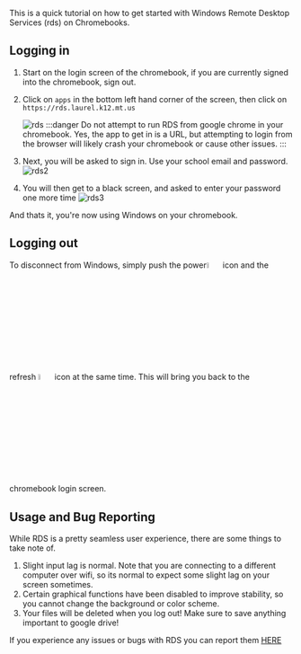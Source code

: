 This is a quick tutorial on how to get started with Windows Remote Desktop Services (rds) on Chromebooks.

## Logging in

1. Start on the login screen of the chromebook, if you are currently signed into the chromebook, sign out.
2. Click on ```apps``` in the bottom left hand corner of the screen, then click on ```https://rds.laurel.k12.mt.us```

	![rds](./img/rds.jpg)
:::danger Do not attempt to run RDS from google chrome in your chromebook. Yes, the app to get in is a URL, but attempting to login from the browser will likely crash your chromebook or cause other issues.
:::

3. Next, you will be asked to sign in. Use your school email and password.
![rds2](./img/rds2.png)

4. You will then get to a black screen, and asked to enter your password one more time
![rds3](./img/rds3.png)

And thats it, you're now using Windows on your chromebook.

## Logging out

To disconnect from Windows, simply push the power<img src="https://cdn.iconscout.com/icon/free/png-256/power-1767881-1502134.png" width="5%" height="5%"/> icon and the refresh <img src="https://qph.cf2.quoracdn.net/main-qimg-ae92b32bf2255fc758cf0ea8e4b76b18.webp" width="5%" height="5%"/> icon at the same time. This will bring you back to the chromebook login screen. 

## Usage and Bug Reporting

While RDS is a pretty seamless user experience, there are some things to take note of. 
1. Slight input lag is normal. Note that you are connecting to a different computer over wifi, so its normal to expect some slight lag on your screen sometimes. 
2. Certain graphical functions have been disabled to improve stability, so you cannot change the background or color scheme.
3. Your files will be deleted when you log out! Make sure to save anything important to google drive!


If you experience any issues or bugs with RDS you can report them [HERE](https://laurelschools.atlassian.net/servicedesk/customer/portal/2/group/12/create/89)